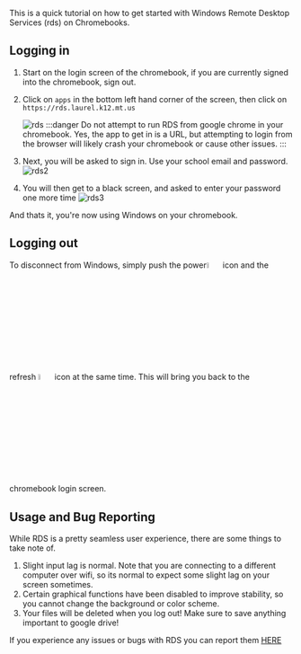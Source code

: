 This is a quick tutorial on how to get started with Windows Remote Desktop Services (rds) on Chromebooks.

## Logging in

1. Start on the login screen of the chromebook, if you are currently signed into the chromebook, sign out.
2. Click on ```apps``` in the bottom left hand corner of the screen, then click on ```https://rds.laurel.k12.mt.us```

	![rds](./img/rds.jpg)
:::danger Do not attempt to run RDS from google chrome in your chromebook. Yes, the app to get in is a URL, but attempting to login from the browser will likely crash your chromebook or cause other issues.
:::

3. Next, you will be asked to sign in. Use your school email and password.
![rds2](./img/rds2.png)

4. You will then get to a black screen, and asked to enter your password one more time
![rds3](./img/rds3.png)

And thats it, you're now using Windows on your chromebook.

## Logging out

To disconnect from Windows, simply push the power<img src="https://cdn.iconscout.com/icon/free/png-256/power-1767881-1502134.png" width="5%" height="5%"/> icon and the refresh <img src="https://qph.cf2.quoracdn.net/main-qimg-ae92b32bf2255fc758cf0ea8e4b76b18.webp" width="5%" height="5%"/> icon at the same time. This will bring you back to the chromebook login screen. 

## Usage and Bug Reporting

While RDS is a pretty seamless user experience, there are some things to take note of. 
1. Slight input lag is normal. Note that you are connecting to a different computer over wifi, so its normal to expect some slight lag on your screen sometimes. 
2. Certain graphical functions have been disabled to improve stability, so you cannot change the background or color scheme.
3. Your files will be deleted when you log out! Make sure to save anything important to google drive!


If you experience any issues or bugs with RDS you can report them [HERE](https://laurelschools.atlassian.net/servicedesk/customer/portal/2/group/12/create/89)